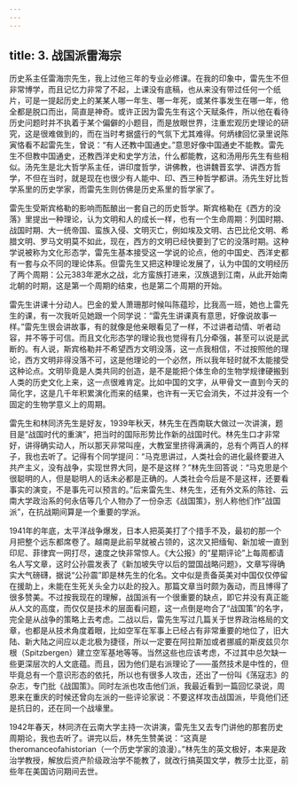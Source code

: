 ```yaml
---
---
---
```

title: 3. 战国派雷海宗
---




历史系主任雷海宗先生，我上过他三年的专业必修课。在我的印象中，雷先生不但非常博学，而且记忆力非常了不起，上课没有底稿，也从来没有带过任何一个纸片，可是一提起历史上的某某人哪一年生、哪一年死，或某件事发生在哪一年，他全都是脱口而出，简直是神奇。或许正因为雷先生有这个天赋条件，所以他在看待历史问题时并不执着于某个偏僻的小题目，而是放眼世界，注重宏观历史理论的研究，这是很难做到的，而在当时考据盛行的气氛下尤其难得。何炳棣回忆录里说陈寅恪看不起雷先生，曾说：“有人还教中国通史。”意思好像中国通史不能教。雷先生不但教中国通史，还教西洋史和史学方法，什么都能教，这和汤用彤先生有些相似。汤先生是北大哲学系主任，讲印度哲学，讲佛教，也讲魏晋玄学、讲西方哲学，不但在当时，就是现在也很少有人能中、印、西三种哲学都讲。汤先生好比哲学系里的历史学家，而雷先生则仿佛是历史系里的哲学家了。

雷先生受斯宾格勒的影响而酝酿出一套自己的历史哲学。斯宾格勒在《西方的没落》里提出一种理论，认为文明和人的成长一样，也有一个生命周期：列国时期、战国时期、大一统帝国、蛮族入侵、文明灭亡，例如埃及文明、古巴比伦文明、希腊文明、罗马文明莫不如此，现在，西方的文明已经快要到了它的没落时期。这种学说被称为文化形态学，雷先生基本接受这一学说的论点，他的中国史、西洋史都有一套与众不同的理论体系。但雷先生又把这种理论发展了，认为中国的文明经历了两个周期：公元383年淝水之战，北方蛮族打进来，汉族退到江南，从此开始南北朝的时期，这是第一个周期的结束，也是第二个周期的开始。

雷先生讲课十分动人。巴金的爱人萧珊那时候叫陈蕴珍，比我高一班，她也上雷先生的课，有一次我听见她跟一个同学说：“雷先生讲课真有意思，好像说故事一样。”雷先生很会讲故事，有的就像是他亲眼看见了一样，不过讲者动情、听者动容，并不等于可信。而且文化形态学的理论我也觉得有几分牵强，甚至可以说是武断的。有人说，斯宾格勒并不希望西方文明没落，这一点我相信，不过按照他的理论，西方文明非得没落不可，这是他理论的一个必然，所以我年轻时就不太能接受这种论点。文明毕竟是人类共同的创造，是不是能把个体生命的生物学规律硬搬到人类的历史文化上来，这一点很难肯定。比如中国的文字，从甲骨文一直到今天的简化字，这是几千年积累演化而来的结果，也许有一天它会消失，不过并没有一个固定的生物学意义上的周期。

雷先生和林同济先生是好友，1939年秋天，林先生在西南联大做过一次讲演，题目是“战国时代的重演”，把当时的国际形势比作新的战国时代。林先生口才非常好，讲得确实动人，所以那天非常叫座，大教室里挤得满满的，总有个两百人的样子，我也去听了。记得有个同学提问：“马克思讲过，人类社会的进化最终要进入共产主义，没有战争，实现世界大同，是不是这样？”林先生回答说：“马克思是个很聪明的人，但是聪明人的话未必都是正确的。人类社会今后是不是这样，还要看事实的演变，不是事先可以预言的。”后来雷先生、林先生，还有外文系的陈铨、云南大学政治系的何永佶等几个人物办了一份杂志《战国策》，别人称他们作“战国派”，在抗战期间算是一个重要的学派。

1941年的年底，太平洋战争爆发，日本人把英美打了个措手不及，最初的那一个月把整个远东都席卷了。越南是此前早就被占领的，这次又把缅甸、新加坡一直到印尼、菲律宾一网打尽，速度之快非常惊人。《大公报》的“星期评论”上每周都请名人写文章，这时公孙震发表了《新加坡失守以后的盟国战略问题》，文章写得确实大气磅礴，据说“公孙震”即是林先生的化名。文中似是责备英美对中国仅仅停留在援助上，未能在生死关头全力以赴的投入。那篇文章当时颇为轰动，而且博得了很多赞美。不过按我现在的理解，战国派有一个很重要的缺点，即它并没有真正能从人文的高度，而仅仅是技术的层面看问题，这一点倒是吻合了“战国策”的名字，完全是从战争的策略上去考虑。二战以后，雷先生写过几篇关于世界政治格局的文章，也都是从技术角度着眼，比如空军在军事上已经占有非常重要的地位了，旧大陆、新大陆之间应以走北极为捷径，所以一定要在阿拉斯加或者挪威的斯皮兹贝尔根（Spitzbergen）建立空军基地等等。当然这些也应该考虑，不过其中总欠缺一些更深层次的人文底蕴。而且，因为他们是右派理论了——虽然技术是中性的，但毕竟总有一个意识形态的依托，所以也有很多人攻击，还出了一份叫《荡寇志》的杂志，专门批《战国策》。同时左派也攻击他们派，我最近看到一篇回忆录说，周恩来在重庆的时候还曾向左派的一些评论家说：不要这样攻击战国派，毕竟他们还是抗日的，还在同一个战壕里。

1942年春天，林同济在云南大学主持一次讲演，雷先生又去专门讲他的那套历史周期论，我也去听了。讲完以后，林先生赞美说：“这真是theromanceofahistorian（一个历史学家的浪漫）。”林先生的英文极好，本来是政治学教授，解放后资产阶级政治学不能教了，就改行搞英国文学，教莎士比亚，前些年在美国访问期间去世。